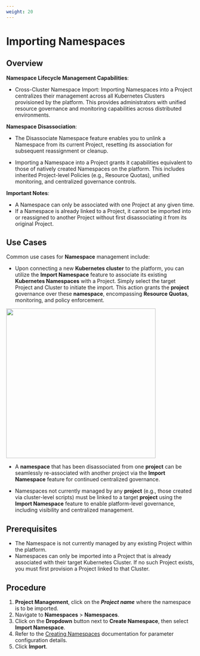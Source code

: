 ```yaml
---
weight: 20
---
```


# Importing Namespaces

## Overview

**Namespace Lifecycle Management Capabilities**:

- Cross-Cluster Namespace Import: Importing Namespaces into a Project centralizes their management across all Kubernetes Clusters provisioned by the platform. This provides administrators with unified resource governance and monitoring capabilities across distributed environments.

**Namespace Disassociation**:
- The Disassociate Namespace feature enables you to unlink a Namespace from its current Project, resetting its association for subsequent reassignment or cleanup.

- Importing a Namespace into a Project grants it capabilities equivalent to those of natively created Namespaces on the platform. This includes inherited Project-level Policies (e.g., Resource Quotas), unified monitoring, and centralized governance controls.

**Important Notes**:

- A Namespace can only be associated with one Project at any given time.
- If a Namespace is already linked to a Project, it cannot be imported into or reassigned to another Project without first disassociating it from its original Project.

## Use Cases

Common use cases for **Namespace** management include:

- Upon connecting a new **Kubernetes cluster** to the platform, you can utilize the **Import Namespace** feature to associate its existing **Kubernetes Namespaces** with a Project. Simply select the target Project and Cluster to initiate the import. This action grants the **project** governance over these **namespace**, encompassing **Resource Quotas**, monitoring, and policy enforcement.
<img src="./assets/ns_import.svg" width="400" />

- A **namespace** that has been disassociated from one **project** can be seamlessly re-associated with another project via the **Import Namespace** feature for continued centralized governance.

- Namespaces not currently managed by any **project** (e.g., those created via cluster-level scripts) must be linked to a target **project** using the **Import Namespace** feature to enable platform-level governance, including visibility and centralized management.

## Prerequisites
- The Namespace is not currently managed by any existing Project within the platform.
- Namespaces can only be imported into a Project that is already associated with their target Kubernetes Cluster. If no such Project exists, you must first provision a Project linked to that Cluster.

## Procedure
1. **Project Management**, click on the ***Project name*** where the namespace is to be imported.
2. Navigate to **Namespaces** > **Namespaces**.
3. Click on the **Dropdown** button next to **Create Namespace**, then select **Import Namespace**.
4. Refer to the [Creating Namespaces](./create_namespace.mdx) documentation for parameter configuration details.
5. Click **Import**.
